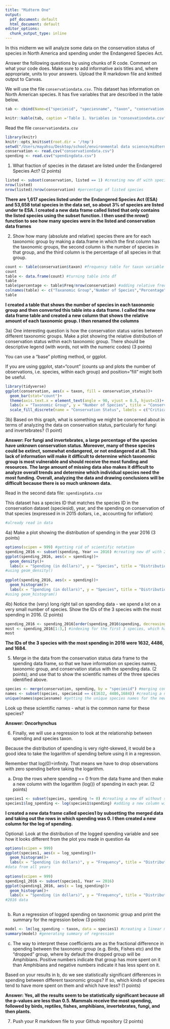 ```yaml
---
title: "Midterm One"
output:
  pdf_document: default
  html_document: default
editor_options:
  chunk_output_type: inline
---
```


In this midterm we will analyze some data on the conservation status of species in North America and spending under the Endangered Species Act. 

Answer the following questions by using chunks of R code. Comment on what your code does. Make sure to add informative axis titles and, where appropriate, units to your answers. Upload the R markdown file and knitted output to Canvas. 

We will use the file `conservationdata.csv`. This dataset has information on North American species. It has five variables that are described in the table below.


```r
tab <- cbind(Name=c("speciesid", "speciesname", "taxon", "conservation status", "listed"), Description = c("unique ID", "scientific name", "Species group", "Conservation status in North America, according to   [NatureServe](https://www.natureserve.org/conservation-tools/conservation-rank-calculator): 1 = Critically Imperiled; 2 = Imperiled; 3 = Vulnerable; 4 = Apparently Secure; 5 = Secure; UNK = Unknown; Prob. Extinct = Probably Extinct; Extinct", "Is the species listed as threatened or endangered under the US Endangered Species Act: 0 = No; 1 = Yes"))

knitr::kable(tab, caption ='Table 1. Variables in "consevationdata.csv"' )
```


Read the file `conservationdata.csv`

```r
library(knitr)
knitr::opts_knit$set(root.dir = '/tmp')
setwd("/Users/mayahsu/Desktop/school/environmental data science/midterm")
conservation <- read.csv("conservationdata.csv")
spending <- read.csv("spendingdata.csv")
```

1. What fraction of species in the dataset are listed under the Endangered Species Act? (2 points)

```r
listed <- subset(conservation, listed == 1) #creating new df with species that are listed
nrow(listed)
nrow(listed)/nrow(conservation) #percentage of listed species
```
**There are 1,617 species listed under the Endangered Species Act (ESA) and 53,658 total species in the data set, so about 3% of species are listed under te ESA. I created a new data frame called listed that only contains the listed species using the subset function. I then used the nrow() function to see how many species were in the listed and conservation data frames**

2. Show how many (absolute and relative) species there are for each taxonomic group by making a data.frame in which the first column has the taxonomic groups, the second column is the number of species in that group, and the third column is the percentage of all species in that group.

```r
count <- table(conservation$taxon) #frequency table for taxon variable
count
table <- data.frame(count) #turning table into df
table
table$percentage <- table$Freq/nrow(conservation) #adding relative frequency column to df
colnames(table) <- c("Taxanomic Group","Number of Species","Percentage") #renaming columns
table
```
**I created a table that shows the number of species in each taxonomic group and then converted this table into a data frame. I called the new data frame table and created a new column that shows the relative amount of each taxonomic group. I then renamed the columns**

3a) One interesting question is how the conservation status varies between different taxonomic groups. Make a plot showing the relative distribution of conservation status within each taxonomic group. There should be descriptive legend (with words, not with the numeric codes) (3 points)

You can use a "base" plotting method, or ggplot. 

If you are using ggplot, stat="count" (counts up and plots the number of observations, i.e. species, within each group) and position="fill" might both be useful.

```r
library(tidyverse)
ggplot(conservation, aes(x = taxon, fill = conservation_status))+
  geom_bar(stat="count")+
  theme(axis.text.x = element_text(angle = 90, vjust = 0.5, hjust=1))+
  labs(x = "Taxonomic Group", y = "Number of Species", title = "Conservation Status by Taxonomic Group")+
  scale_fill_discrete(name = "Conservation Status", labels = c("Critically Imperiled", "Imperiled", "Vulnerable", "Apparently Secured", "Secure", "Extinct", "Probably Extinct", "Unknown", "NA"))
```


3b) Based on this graph, what is something we might be concerned about in terms of analyzing the data on conservation status, particularly for fungi and invertebrates? (1 point)

**Answer: For fungi and invertebrates, a large percentage of the species have unknown conservation status. Moreover, many of these species could be extinct, somewhat endangered, or not endangered at all. This lack of information will make it difficult to determine which taxonomic group is most vulnerable and should receive the most funding and resources. The large amount of missing data also makes it difficult to analyze overall trends and determine which individual species need the most funding. Overall, analyzing the data and drawing conclusions will be difficult because there is so much unknown data.** 

Read in the second data file: `spendingdata.csv`

This dataset has a species ID that matches the species ID in the conservation dataset (speciesid), year, and the spending on conservation of that species (expressed in in 2015 dollars, i.e., accounting for inflation)

```r
#already read in data
```

4a) Make a plot showing the distribution of spending in the year 2016 (3 points)

```r
options(scipen = 999) #getting rid of scientific notation
spending_2016 <- subset(spending, Year == 2016) #creating new df with 2016 data
ggplot(spending_2016, aes(x = spending))+
  geom_density()+
  labs(x = "Spending (in dollars)", y = "Species", title = "Distribution of Spending on Different Species in 2016")
#using geom_density()
  
ggplot(spending_2016, aes(x = spending))+
  geom_histogram()+
  labs(x = "Spending (in dollars)", y = "Species", title = "Distribution of Spending on Different Species in 2016")
#using geom_histogram()
```

4b) Notice the (very) long right tail on spending data - we spend a lot on a very small number of species. Show the IDs of the 3 species with the most spending in 2016. (2 points)

```r
spending_2016 <- spending_2016[order(spending_2016$spending, decreasing = TRUE),] #reordering the data so that the species are listed in descending order of spending
most <- spending_2016[1:3,] #indexing for the first 3 species, which have the highest spending
most
```

**The IDs of the 3 species with the most spending in 2016 were 1632, 4486, and 1684.**

5. Merge in the data from the conservation status data frame to the spending data frame, so that we have information on species names, taxonomic group, and conservation status with the spending data. (2 points); and use that to show the scientific names of the three species identified above.

```r
species <- merge(conservation, spending, by = "speciesid") #merging conservation and spending dfs
names <- subset(species, speciesid == c(1632, 4486,1684)) #creating a new df with only the species ids that had the most spending in 2016
unique(names$speciesname) #getting the unique species names for the new df
```

Look up these scientific names - what is the common name for these species?

**Answer: Oncorhynchus** 

6. Finally, we will use a regression to look at the relationship between spending and species taxon.

Because the distribution of spending is very right-skewed, it would be a good idea to take the logarithm of spending before using it in a regression. 

Remember that log(0)=infinity. That means we have to drop observations with zero spending before taking the logarithm.

a) Drop the rows where spending == 0 from the data frame and then make a new column with the logarithm (log()) of spending in each year. (2 points)

```r
species1 <- subset(species, spending != 0) #creating a new df without species with no spending
species1$log_spending <- log(species1$spending) #adding a new column with log of spending
```

**I created a new data frame called species1 by subsetting the merged data and taking out the rows in which spending was 0. I then created a new column for the log of spending.**

Optional: Look at the distribution of the logged spending variable and see how it looks different from the plot you made in question 4a

```r
options(scipen = 999)
ggplot(species1, aes(x = log_spending))+
  geom_histogram()+
  labs(x = "Spending (in dollars)", y = "Frequency", title = "Distribution of Spending on Different Species")
#data from all years
  
options(scipen = 999)
spending1_2016 <- subset(species1, Year == 2016)
ggplot(spending1_2016, aes(x = log_spending))+
  geom_histogram()+
  labs(x = "Spending (in dollars)", y = "Frequency", title = "Distribution of Spending on Different Species in 2016")
#2016 data
  
```

b) Run a regression of logged spending on taxonomic group and print the summary for the regression below (3 points)

```r
model <- lm(log_spending ~ taxon, data = species1) #creating a linear model with taxonomic group as the dependent variable and logged spending as the dependent variable
summary(model) #generating summary of regression
```

c) The way to interpret these coefficients are as the fractional difference in spending between the taxonomic group (e.g. Birds, Fishes etc) and the "dropped" group, where by default the dropped group will be Amphibians. Positive numbers indicate that group has more spent on it than Amphibians and negative numbers indicate it has less spent on it. 

Based on your results in b, do we see statistically significant differences in spending between different taxonomic groups? If so, which kinds of species tend to have more spent on them and which have less? (1 points)

**Answer: Yes, all the results seem to be statistically significant because all the p-values are less than 0.5. Mammals receive the most spending, followed by birds, reptiles, fishes, amphibians, invertebrates, fungi, and then plants.** 

7. Push your R markdown file to your Github repository (2 points)
